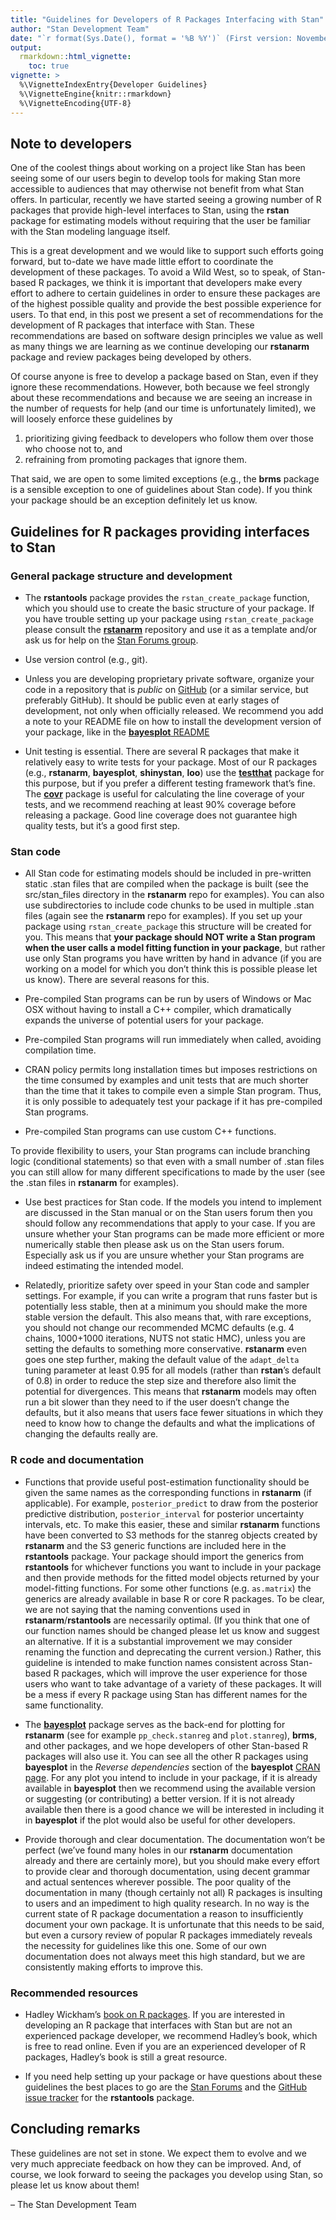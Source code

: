 ```yaml
---
title: "Guidelines for Developers of R Packages Interfacing with Stan"
author: "Stan Development Team"
date: "`r format(Sys.Date(), format = '%B %Y')` (First version: November 2016)"
output: 
  rmarkdown::html_vignette:
    toc: true
vignette: >
  %\VignetteIndexEntry{Developer Guidelines}
  %\VignetteEngine{knitr::rmarkdown}
  %\VignetteEncoding{UTF-8}
---
```


## Note to developers

One of the coolest things about working on a project like Stan has been seeing
some of our users begin to develop tools for making Stan more accessible to
audiences that may otherwise not benefit from what Stan offers. In particular,
recently we have started seeing a growing number of R packages that provide
high-level interfaces to Stan, using the __rstan__ package for estimating models
without requiring that the user be familiar with the Stan modeling language
itself.

This is a great development and we would like to support such efforts going 
forward, but to-date we have made little effort to coordinate the development of
these packages. To avoid a Wild West, so to speak, of Stan-based R packages, we 
think it is important that developers make every effort to adhere to certain 
guidelines in order to ensure these packages are of the highest possible quality
and provide the best possible experience for users. To that end, in this post we
present a set of recommendations for the development of R packages that 
interface with Stan. These recommendations are based on software design 
principles we value as well as many things we are learning as we continue 
developing our __rstanarm__ package and review packages being developed by 
others.

Of course anyone is free to develop a package based on Stan, even if they ignore
these recommendations. However, both because we feel strongly about these 
recommendations and because we are seeing an increase in the number of requests
for help (and our time is unfortunately limited), we will loosely enforce these
guidelines by 

1. prioritizing giving feedback to developers who follow them over those who
choose not to, and
2. refraining from promoting packages that ignore them. 

That said, we are open to some limited exceptions (e.g., the __brms__ package is
a sensible exception to one of guidelines about Stan code). If you think your 
package should be an exception definitely let us know.


## Guidelines for R packages providing interfaces to Stan

### General package structure and development

* The __rstantools__ package provides the `rstan_create_package` function, 
which you should use to create the basic structure of your package. If you have 
trouble setting up your package using `rstan_create_package` please consult 
the [__rstanarm__](https://github.com/stan-dev/rstanarm) repository and use it
as a template and/or ask us for help on the [Stan Forums 
group](https://discourse.mc-stan.org).

* Use version control (e.g., git).

* Unless you are developing proprietary private software, organize your code in 
a repository that is _public_ on [GitHub](https://github.com/) (or a similar
service, but preferably GitHub). It should be public even at early stages of
development, not only when officially released.  We recommend you add a note to
your README file on how to install the development version of your package, like
in the [__bayesplot__
README](https://github.com/stan-dev/bayesplot#installation)

* Unit testing is essential. There are several R packages that make it 
relatively easy to write tests for your package. Most of our R packages (e.g., __rstanarm__, __bayesplot__, __shinystan__, __loo__) use the 
[__testthat__](https://github.com/r-lib/testthat) package for this purpose, but
if you prefer a different testing framework that's fine. The 
[__covr__](https://github.com/r-lib/covr) package is useful for calculating 
the line coverage of your tests, and we recommend reaching at least 90% coverage
before releasing a package. Good line coverage does not guarantee high quality
tests, but it's a good first step.

### Stan code

* All Stan code for estimating models should be included in pre-written static
.stan files that are compiled when the package is built (see the src/stan_files
directory in the __rstanarm__ repo for examples). You can also use
subdirectories to include code chunks to be used in multiple .stan files (again
see the __rstanarm__ repo for examples). If you set up your package using
`rstan_create_package` this structure will be created for you. This means that
__your package should NOT write a Stan program when the user calls a model
fitting function in your package__, but rather use only Stan programs you have
written by hand in advance (if you are working on a model for which you don't
think this is possible please let us know). There are several reasons for this.

* Pre-compiled Stan programs can be run by users of Windows or Mac OSX without
  having to install a C++ compiler, which dramatically expands the universe of
  potential users for your package.
* Pre-compiled Stan programs will run immediately when called, avoiding compilation time. 
* CRAN policy permits long installation times but imposes restrictions on the
  time consumed by examples and unit tests that are much shorter than the time 
  that it takes to compile even a simple Stan program. Thus, it is only possible
  to adequately test your package if it has pre-compiled Stan programs.
* Pre-compiled Stan programs can use custom C++ functions.  

To provide flexibility to users, your Stan programs can include branching logic 
(conditional statements) so that even with a small number of .stan files you can still 
allow for many different specifications to made by the user (see the .stan files in
__rstanarm__ for examples).

* Use best practices for Stan code. If the models you intend to implement are
discussed in the Stan manual or on the Stan users forum then you should follow
any recommendations that apply to your case. If you are unsure whether your Stan
programs can be made more efficient or more numerically stable then please ask
us on the Stan users forum. Especially ask us if you are unsure whether your
Stan programs are indeed estimating the intended model.

* Relatedly, prioritize safety over speed in your Stan code and sampler 
settings. For example, if you can write a program that runs faster but is 
potentially less stable, then at a minimum you should make the more stable 
version the default. This also means that, with rare exceptions, you should not 
change our recommended MCMC defaults (e.g. 4 chains, 1000+1000 iterations, NUTS 
not static HMC), unless you are setting the defaults to something more 
conservative. __rstanarm__ even goes one step further, making the default value
of the `adapt_delta` tuning parameter at least 0.95 for all models (rather than 
__rstan__'s default of 0.8) in order to reduce the step size and therefore also 
limit the potential for divergences. This means that __rstanarm__ models may
often run a bit slower than they need to if the user doesn't change the
defaults, but it also means that users face fewer situations in which they need
to know how to change the defaults and what the implications of changing the
defaults really are.

### R code and documentation

* Functions that provide useful post-estimation functionality should be given 
the same names as the corresponding functions in __rstanarm__ (if applicable). 
For example, `posterior_predict` to draw from the posterior predictive 
distribution, `posterior_interval` for posterior uncertainty intervals, etc. To 
make this easier, these and similar __rstanarm__ functions have been converted 
to S3 methods for the stanreg objects created by __rstanarm__ and the S3 generic
functions are included here in the __rstantools__ package. Your package should
import the generics from __rstantools__ for whichever functions you want to
include in your package and then provide methods for the fitted model objects
returned by your model-fitting functions. For some other functions (e.g.
`as.matrix`) the generics are already available in base R or core R packages. To
be clear, we are not saying that the naming conventions used in
__rstanarm__/__rstantools__ are necessarily optimal. (If you think that one of 
our function names should be changed please let us know and suggest an 
alternative. If it is a substantial improvement we may consider renaming the 
function and deprecating the current version.) Rather, this guideline is 
intended to make function names consistent across Stan-based R packages, which 
will improve the user experience for those users who want to take advantage of a
variety of these packages. It will be a mess if every R package using Stan has 
different names for the same functionality.

* The [__bayesplot__](https://mc-stan.org/bayesplot/) package serves as the
back-end for plotting for __rstanarm__ (see for example `pp_check.stanreg` and
`plot.stanreg`), __brms__, and other packages, and we hope developers of other
Stan-based R packages will also use it. You can see all the other R packages
using __bayesplot__ in the _Reverse dependencies_ section of the __bayesplot__
[CRAN page](https://CRAN.R-project.org/package=bayesplot). For any plot you
intend to include in your package, if it is already available in __bayesplot__
then we recommend using the available version or suggesting (or contributing) a
better version. If it is not already available then there is a good chance we
will be interested in including it in __bayesplot__ if the plot would also be
useful for other developers.

* Provide thorough and clear documentation. The documentation won't be perfect 
(we've found many holes in our __rstanarm__ documentation already and there are 
certainly more), but you should make every effort to provide clear and thorough 
documentation, using decent grammar and actual sentences wherever possible. The 
poor quality of the documentation in many (though certainly not all) R packages 
is insulting to users and an impediment to high quality research. In no way is 
the current state of R package documentation a reason to insufficiently document
your own package. It is unfortunate that this needs to be said, but even a 
cursory review of popular R packages immediately reveals the necessity for
guidelines like this one. Some of our own documentation does not always meet
this high standard, but we are consistently making efforts to improve this.


### Recommended resources

* Hadley Wickham's [book on R packages](http://r-pkgs.had.co.nz/). If you are 
interested in developing an R package that interfaces with Stan but are not an 
experienced package developer, we recommend Hadley's book, which is free to read
online. Even if you are an experienced developer of R packages, Hadley's book is
still a great resource.

* If you need help setting up your package or have questions about these 
guidelines the best places to go are the [Stan
Forums](https://discourse.mc-stan.org) and the [GitHub issue 
tracker](https://github.com/stan-dev/rstantools/issues) for the __rstantools__ 
package.


## Concluding remarks

These guidelines are not set in stone. We expect them to evolve and we very much
appreciate feedback on how they can be improved. And, of course, we look forward
to seeing the packages you develop using Stan, so please let us know about them!

-- The Stan Development Team
